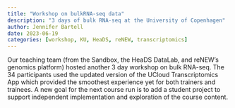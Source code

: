 ```yaml
---
title: "Workshop on bulkRNA-seq data"
description: "3 days of bulk RNA-seq at the University of Copenhagen"
author: Jennifer Bartell
date: 2023-06-19
categories: [workshop, KU, HeaDS, reNEW, transcriptomics]
---
```


Our teaching team (from the Sandbox, the HeaDS DataLab, and reNEW's genomics platform) hosted another 3 day workshop on bulk RNA-seq. The 34 participants used the updated version of the UCloud Transcriptomics App which provided the smoothest experience yet for both trainers and trainees. A new goal for the next course run is to add a student project to support independent implementation and exploration of the course content.